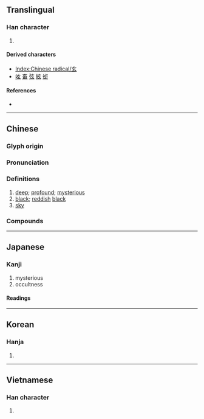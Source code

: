 {{also|亥}}
{{character info/new}}
==Translingual==
{{stroke order|type=animate}}

===Han character===
{{Han char|rn=95|rad=玄|as=00|sn=5|four=00732|canj=YVI|ids=⿱亠幺}}

# {{mul-kangxi radical-def}}

====Derived characters====
* [[Index:Chinese radical/玄]]
* [[呟]] [[畜]] [[弦]] [[絃]] [[衒]]

====References====
* {{Han ref|kx=0725.011|dkj=20814|dj=1134.080|hdz=10280.030|uh=7384|ud=29572|bh=A5C8|bd=42440}}

----

==Chinese==
{{zh-forms}}

===Glyph origin===
{{Han etyl}}

===Pronunciation===
{{zh-pron
|m=xuán
|m-s=
|c=jyun4
|c-t=
|g=
|h=pfs=hièn
|j=
|mb=hṳ̌ing
|md=
|mn=hiân/tw:goân
|mn-t=hiang5
|w=
|x=
|mc=y
|oc=y
|cat=a
}}

===Definitions===
{{zh-hanzi}}

# [[deep]]; [[profound]]; [[mysterious]]
# [[black]]; [[reddish]] [[black]]
# [[sky]]

===Compounds===
{{zh-der|太玄|大羹玄酒|好弄玄虛|九天玄女|十玄門|天地玄黃|三玄|唐玄宗|太玄經|玄豹|玄狐|玄月|正始玄風|玄室|玄冬|玄談|玄機|玄風|玄妙無窮|玄根|玄堂|玄女|玄關|玄學|玄旨|玄石|玄厲|玄象|玄英|玄鼠|玄闕|玄圃積玉|法華玄義|玄武湖|玄駒|玄鳳|玄冥|玄鳥氏|玄狐蜂|玄鳥|玄之又玄|玄雲|玄孫|玄門|玄妙莫測|玄武|玄聖|玄圃|玄纁|玄化|玄妙入神|玄穹|玄兔|玄熊|玄遠|玄宗|玄燭|玄趾|玄海|玄天|玄奘|暗藏玄機|玄珠|玄著|玄青|玄虛|玄妙|玄黃翻覆|玄黃|玄陰|玄關妙理|玄都|玄謀廟算|玄謀|玄菟|玄策|玄端|玄祕塔碑|玄石沉湎|玄真|玄玉|玄玄|玄流|玄津|玄武岩|玄機妙算|玄服|玄教|玄德|玄宮|玄妻|玄奧|玄了|玄天上帝|玄製|玄塞|玄鶴|故弄玄虛|玄想|玄鍼|玄覽|玄酒|玄武門|玄悟|玄混|玄參|易玄光|玄社|玄理|鉤玄|通玄|陳玄|精悟玄鑒|鉤玄提要|超超玄箸|趙玄壇|賣弄玄虛|談玄|義玄}}

----

==Japanese==

===Kanji===
{{ja-kanji|grade=c|rs=玄00}}

# mysterious
# occultness

====Readings====
{{ja-readings
|goon=げん
|kanon=けん
|kun=くろ-, くろ-い
}}

----

==Korean==

===Hanja===
{{ko-hanja|hangeul=현|eumhun=|rv=hyeon|mr=hyŏn|y=hyen}}

# {{rfdef|ko|sort=玄00}}

----

==Vietnamese==

===Han character===
{{vi-hantu|[[huyền]]|rs=玄00}}

# {{rfdef|vi|sort=玄00}}

[[Category:CJKV radicals| ]]